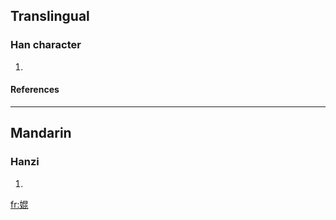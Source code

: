 ==Translingual==
===Han character===
{{Han char|rn=38|rad=女|as=08|sn=11|four=|canj=女日心心 (VAPP)}}
# {{defn|Han|sort=女08}}
====References====
{{Han ref|kx=0265.200|dkj=06438|dj=0532.180|hdz=21058.010|uh=5A6B|ud=23147}}

----
==Mandarin==
===Hanzi===
{{cmn-hanzi|pin=[[kūn]] ([[kun1]])|wg=k'un<sup>1</sup>}}
# {{defn|Mandarin}}

[[fr:婫]]
